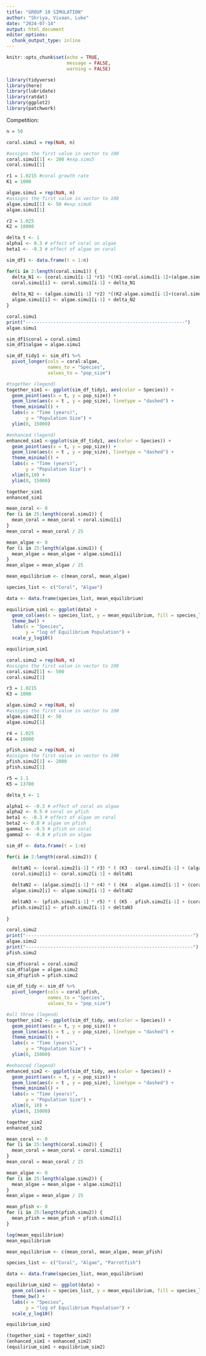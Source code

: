 ```yaml
---
title: "GROUP 10 SIMULATION"
author: "Shriya, Vivaan, Luke"
date: "2024-07-14"
output: html_document
editor_options: 
  chunk_output_type: inline
---
```


```r
knitr::opts_chunk$set(echo = TRUE,
                      message = FALSE,
                      warning = FALSE)
``` 

```r
library(tidyverse)
library(here)
library(lubridate)
library(ratdat)
library(ggplot2)
library(patchwork)
```

Competition: 

```r
n = 50

coral.simu1 = rep(NaN, n)

#assigns the first value in vector to 100
coral.simu1[1] <- 200 #exp.simu5
coral.simu1[1]

r1 = 1.0215 #coral growth rate
K1 = 1000

algae.simu1 = rep(NaN, n)
#assigns the first value in vector to 100
algae.simu1[1] <- 50 #exp.simu6
algae.simu1[1]

r2 = 1.025
K2 = 10000
```

```r
delta_t <- 1
alpha1 <- 0.3 # effect of coral on algae
beta1 <- -0.3 # effect of algae on coral

sim_df1 <- data.frame(t = 1:n)

for(i in 2:length(coral.simu1)) {
  delta_N1 <- (coral.simu1[i-1] *r1) *((K1-coral.simu1[i-1]+(algae.simu1[i-1]*beta1))/ K1) * delta_t
  coral.simu1[i] <- coral.simu1[i-1] + delta_N1
  
  delta_N2 <- (algae.simu1[i-1] *r2) *((K2-algae.simu1[i-1]+(coral.simu1[i-1]*alpha1))/ K2) * delta_t
  algae.simu1[i] <- algae.simu1[i-1] + delta_N2
}

coral.simu1
print("----------------------------------------------------------")
algae.simu1

sim_df1$coral = coral.simu1
sim_df1$algae = algae.simu1

sim_df_tidy1 <- sim_df1 %>% 
  pivot_longer(cols = coral:algae,
               names_to = "Species",
               values_to = "pop_size")

#together (legend)
together_sim1 <- ggplot(sim_df_tidy1, aes(color = Species)) +
  geom_point(aes(x = t, y = pop_size)) +
  geom_line(aes(x = t , y = pop_size), linetype = "dashed") + 
  theme_minimal() +
  labs(x = "Time (years)",
       y = "Population Size") +
  ylim(0, 15000)

#enhanced (legend)
enhanced_sim1 <-ggplot(sim_df_tidy1, aes(color = Species)) +
  geom_point(aes(x = t, y = pop_size)) +
  geom_line(aes(x = t , y = pop_size), linetype = "dashed") + 
  theme_minimal() +
  labs(x = "Time (years)",
       y = "Population Size") +
  xlim(0,10) +
  ylim(0, 15000)

together_sim1
enhanced_sim1
```
```r
mean_coral <- 0
for (i in 25:length(coral.simu1)) {
  mean_coral = mean_coral + coral.simu1[i]
}
mean_coral = mean_coral / 25

mean_algae <- 0
for (i in 25:length(algae.simu1)) {
  mean_algae = mean_algae + algae.simu1[i]
}
mean_algae = mean_algae / 25

mean_equilibrium <- c(mean_coral, mean_algae)

species_list <- c("Coral", "Algae")

data <- data.frame(species_list, mean_equilibrium)

equilirium_sim1 <- ggplot(data) +
  geom_col(aes(x = species_list, y = mean_equilibrium, fill = species_list)) +
  theme_bw() +
  labs(x = "Species",
       y = "log of Equilibrium Population") +
  scale_y_log10()

equilirium_sim1
```


```r
coral.simu2 = rep(NaN, n)
#assigns the first value in vector to 100
coral.simu2[1] <- 500
coral.simu2[1]

r3 = 1.0215
K3 = 1000

algae.simu2 = rep(NaN, n)
#assigns the first value in vector to 100
algae.simu2[1] <- 50
algae.simu2[1]

r4 = 1.025
K4 = 10000

pfish.simu2 = rep(NaN, n)
#assigns the first value in vector to 100
pfish.simu2[1] <- 2000
pfish.simu2[1]

r5 = 1.1
K5 = 13700
```

```r
delta_t <- 1

alpha1 <- -0.3 # effect of coral on algae
alpha2 <- 0.5 # coral on pfish
beta1 <- -0.3 # effect of algae on coral
beta2 <- 0.8 # algae on pfish
gamma1 <- -0.5 # pfish on coral
gamma2 <- -0.8 # pfish on algae

sim_df <- data.frame(t = 1:n)

for(i in 2:length(coral.simu2)) {
  
  deltaN1 <- (coral.simu2[i-1] * r3) * ( (K3 - coral.simu2[i-1] + (algae.simu2 * beta1) + (pfish.simu2 * gamma1)) / K3) * delta_t
  coral.simu2[i] <- coral.simu2[i-1] + deltaN1

  deltaN2 <- (algae.simu2[i-1] * r4) * ( (K4 - algae.simu2[i-1] + (coral.simu2 * alpha1) + (pfish.simu2 * gamma2)) / K4) * delta_t
  algae.simu2[i] <- algae.simu2[i-1] + deltaN2

  deltaN3 <- (pfish.simu2[i-1] * r5) * ( (K5 - pfish.simu2[i-1] + (coral.simu2 * alpha2) + (algae.simu2 * beta2)) / K5) * delta_t
  pfish.simu2[i] <- pfish.simu2[i-1] + deltaN3
  
}

coral.simu2
print("-------------------------------------------------------------")
algae.simu2
print("-------------------------------------------------------------")
pfish.simu2

sim_df$coral = coral.simu2
sim_df$algae = algae.simu2
sim_df$pfish = pfish.simu2

sim_df_tidy <- sim_df %>% 
  pivot_longer(cols = coral:pfish,
               names_to = "Species",
               values_to = "pop_size")

#all three (legend)
together_sim2 <- ggplot(sim_df_tidy, aes(color = Species)) +
  geom_point(aes(x = t, y = pop_size)) +
  geom_line(aes(x = t , y = pop_size), linetype = "dashed") + 
  theme_minimal() +
  labs(x = "Time (years)",
       y = "Population Size") +
  ylim(0, 15000)

#enhanced (legend)
enhanced_sim2 <- ggplot(sim_df_tidy, aes(color = Species)) +
  geom_point(aes(x = t, y = pop_size)) +
  geom_line(aes(x = t , y = pop_size), linetype = "dashed") + 
  theme_minimal() +
  labs(x = "Time (years)",
       y = "Population Size") +
  xlim(0, 10) +
  ylim(0, 15000)

together_sim2
enhanced_sim2
```

```r
mean_coral <- 0
for (i in 25:length(coral.simu2)) {
  mean_coral = mean_coral + coral.simu2[i]
}
mean_coral = mean_coral / 25

mean_algae <- 0
for (i in 25:length(algae.simu2)) {
  mean_algae = mean_algae + algae.simu2[i]
}
mean_algae = mean_algae / 25

mean_pfish <- 0
for (i in 25:length(pfish.simu2)) {
  mean_pfish = mean_pfish + pfish.simu2[i]
}

log(mean_equilibrium)
mean_equilibrium

mean_equilibrium <- c(mean_coral, mean_algae, mean_pfish)

species_list <- c("Coral", "Algae", "Parrotfish")

data <- data.frame(species_list, mean_equilibrium)

equilibrium_sim2 <- ggplot(data) +
  geom_col(aes(x = species_list, y = mean_equilibrium, fill = species_list)) +
  theme_bw() +
  labs(x = "Species",
       y = "log of Equilibrium Population") +
  scale_y_log10()

equilibrium_sim2
```
```r
(together_sim1 + together_sim2)
(enhanced_sim1 + enhanced_sim2)
(equilirium_sim1 + equilibrium_sim2)
```

